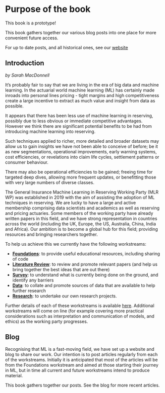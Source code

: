 # Purpose of the book {#purpose}

This book is a prototype!

This book gathers together our various blog posts into one place for more convenient future access.

For up to date posts, and all historical ones, see our [website](https://institute-and-faculty-of-actuaries.github.io/mlr-blog/)


## Introduction
 
*by Sarah MacDonnell* 
 
It's probably fair to say that we are living in the era of big data and machine learning. In the actuarial world machine learning (ML) has certainly made inroads into personal lines pricing - tight margins and high competitiveness create a large incentive to extract as much value and insight from data as possible.
 
It appears that there has been less use of machine learning in reserving, possibly due to less obvious or immediate competitive advantages. However we think there are significant potential benefits to be had from introducing machine learning into reserving. 
 
Such techniques applied to richer, more detailed and broader datasets may allow us to gain insights we have not been able to conceive of before; be it as new segmentations, operational improvements, early warning systems, cost efficiencies, or revelations into claim life cycles, settlement patterns or consumer behaviour.
 
There may also be operational efficiencies to be gained; freeing time for targeted deep dives, allowing more frequent updates, or benefitting those with very large numbers of diverse classes.
 
The General Insurance Machine Learning in Reserving Working Party (MLR WP) was established in 2019 with the aim of assisting the adoption of ML techniques in reserving. We are lucky to have a large and active membership comprising data scientists and academics as well as reserving and pricing actuaries. Some members of the working party have already written papers in this field, and we have strong representation in countries across the world (including the UK, Europe, the US, Australia, China, India and Africa). Our ambition is to become a global hub for this field; providing resources and bringing researchers together.
 
To help us achieve this we currently have the following workstreams:
 
* [**Foundations**](https://institute-and-faculty-of-actuaries.github.io/mlr-blog/project/foundations): to provide useful educational resources, including sharing of code
* [**Literature Review**](https://institute-and-faculty-of-actuaries.github.io/mlr-blog/project/literature-review): to review and promote relevant papers (and help us bring together the best ideas that are out there)
* [**Survey**](https://institute-and-faculty-of-actuaries.github.io/mlr-blog/project/survey): to understand what is currently being done on the ground, and identify any barriers
* [**Data**](https://institute-and-faculty-of-actuaries.github.io/mlr-blog/project/data): to collate and promote sources of data that are available to help further research
* [**Research**](https://institute-and-faculty-of-actuaries.github.io/mlr-blog/project/research): to undertake our own research projects.
 
Further details of each of these workstreams is available [here](https://institute-and-faculty-of-actuaries.github.io/mlr-blog/#projects). Additional workstreams will come on line (for example covering more practical considerations such as interpretation and communication of models, and ethics) as the working party progresses.


## Blog
 
Recognising that ML is a fast-moving field, we have set up a website and blog to share our work.
Our intention is to post articles regularly from each of the workstreams.
Initially it is anticipated that most of the articles will be from the Foundations workstream and aimed at those starting their journey in ML, but in time all current and future workstreams intend to produce material.
 
This book gathers together our posts. See the blog for more recent articles.
